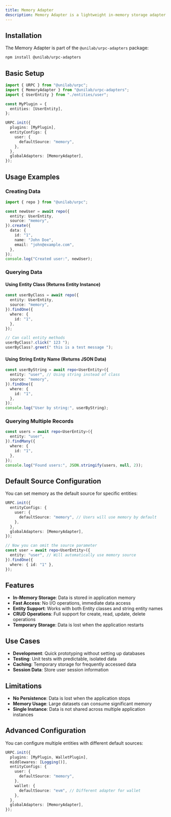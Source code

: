 ```yaml
---
title: Memory Adapter
description: Memory Adapter is a lightweight in-memory storage adapter for URPC that stores data directly in application memory. It's perfect for development, testing, and scenarios where you need temporary data storage without persistence.
---
```


## Installation

The Memory Adapter is part of the `@unilab/urpc-adapters` package:

```bash
npm install @unilab/urpc-adapters
```

## Basic Setup

```typescript
import { URPC } from "@unilab/urpc";
import { MemoryAdapter } from "@unilab/urpc-adapters";
import { UserEntity } from "./entities/user";

const MyPlugin = {
  entities: [UserEntity],
};

URPC.init({
  plugins: [MyPlugin],
  entityConfigs: {
    user: {
      defaultSource: "memory",
    },
  },
  globalAdapters: [MemoryAdapter],
});
```

## Usage Examples

### Creating Data

```typescript
import { repo } from "@unilab/urpc";

const newUser = await repo({
  entity: UserEntity,
  source: "memory",
}).create({
  data: {
    id: "1",
    name: "John Doe",
    email: "john@example.com",
  },
});
console.log("Created user:", newUser);
```

### Querying Data

#### Using Entity Class (Returns Entity Instance)

```typescript
const userByClass = await repo({
  entity: UserEntity,
  source: "memory",
}).findOne({
  where: {
    id: "1",
  },
});

// Can call entity methods
userByClass?.click(" 123 ");
userByClass?.greet(" this is a test message ");
```

#### Using String Entity Name (Returns JSON Data)

```typescript
const userByString = await repo<UserEntity>({
  entity: "user", // Using string instead of class
  source: "memory",
}).findOne({
  where: {
    id: "1",
  },
});
console.log("User by string:", userByString);
```

### Querying Multiple Records

```typescript
const users = await repo<UserEntity>({
  entity: "user",
}).findMany({
  where: {
    id: "1",
  },
});
console.log("Found users:", JSON.stringify(users, null, 2));
```

## Default Source Configuration

You can set memory as the default source for specific entities:

```typescript
URPC.init({
  entityConfigs: {
    user: {
      defaultSource: "memory", // Users will use memory by default
    },
  },
  globalAdapters: [MemoryAdapter],
});

// Now you can omit the source parameter
const user = await repo<UserEntity>({
  entity: "user", // Will automatically use memory source
}).findOne({
  where: { id: "1" },
});
```

## Features

- **In-Memory Storage**: Data is stored in application memory
- **Fast Access**: No I/O operations, immediate data access
- **Entity Support**: Works with both Entity classes and string entity names
- **CRUD Operations**: Full support for create, read, update, delete operations
- **Temporary Storage**: Data is lost when the application restarts

## Use Cases

- **Development**: Quick prototyping without setting up databases
- **Testing**: Unit tests with predictable, isolated data
- **Caching**: Temporary storage for frequently accessed data
- **Session Data**: Store user session information

## Limitations

- **No Persistence**: Data is lost when the application stops
- **Memory Usage**: Large datasets can consume significant memory
- **Single Instance**: Data is not shared across multiple application instances

## Advanced Configuration

You can configure multiple entities with different default sources:

```typescript
URPC.init({
  plugins: [MyPlugin, WalletPlugin],
  middlewares: [Logging()],
  entityConfigs: {
    user: {
      defaultSource: "memory",
    },
    wallet: {
      defaultSource: "evm", // Different adapter for wallet
    },
  },
  globalAdapters: [MemoryAdapter],
});
```
